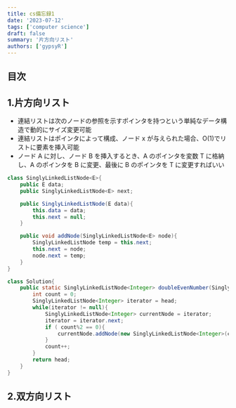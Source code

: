 ```yaml
---
title: cs備忘録1
date: '2023-07-12'
tags: ['computer science']
draft: false
summary: '片方向リスト'
authors: ['gypsyR']
---
```


## 目次

## 1.片方向リスト

- 連結リストは次のノードの参照を示すポインタを持つという単純なデータ構造で動的にサイズ変更可能
- 連結リストはポインタによって構成、ノード x が与えられた場合、O(1)でリストに要素を挿入可能
- ノード A に対し、ノード B を挿入するとき、A のポインタを変数 T に格納し、A のポインタを B に変更、最後に B のポインタを T に変更すればいい

```java
class SinglyLinkedListNode<E>{
    public E data;
    public SinglyLinkedListNode<E> next;

    public SinglyLinkedListNode(E data){
        this.data = data;
        this.next = null;
    }

    public void addNode(SinglyLinkedListNode<E> node){
        SinglyLinkedListNode temp = this.next;
        this.next = node;
        node.next = temp;
    }
}

class Solution{
    public static SinglyLinkedListNode<Integer> doubleEvenNumber(SinglyLinkedListNode<Integer> head){
        int count = 0;
        SinglyLinkedListNode<Integer> iterator = head;
        while(iterator != null){
            SinglyLinkedListNode<Integer> currentNode = iterator;
            iterator = iterator.next;
            if ( count%2 == 0){
                currentNode.addNode(new SinglyLinkedListNode<Integer>(currentNode.data * 2));
            }
            count++;
        }
        return head;
    }
}
```

## 2.双方向リスト